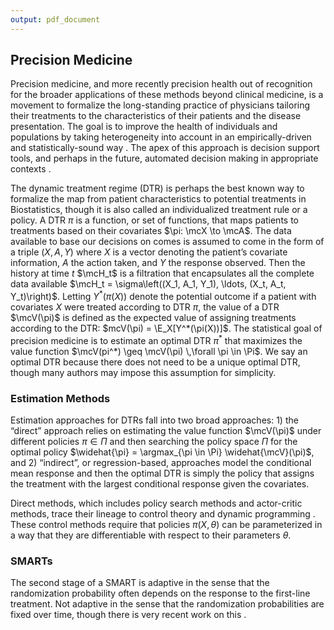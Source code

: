 ```yaml
---
output: pdf_document
---
```


## Precision Medicine

Precision medicine, and more recently precision health out of recognition for the broader applications
of these methods beyond clinical medicine, is a movement to formalize the long-standing practice of physicians
tailoring their treatments to the characteristics of their patients and the 
disease presentation. The goal is to improve the health of individuals and populations
by taking heterogeneity into account in an empirically-driven and statistically-sound way \citep{kosorok2015adaptive, kosorok2019precision}. The apex of this approach is decision support tools, and perhaps in the future,
automated decision making in appropriate contexts \citep{sperger2020future}.

The dynamic treatment regime (DTR) is perhaps the best known way to formalize the map from patient characteristics to 
potential treatments in Biostatistics, though it is also called an individualized treatment rule or a policy.
A DTR $\pi$ is a function, or set of functions, that maps
patients to treatments based on their covariates $\pi: \mcX \to \mcA$. The data available to base our decisions on
comes is assumed to come in the form of a triple $(X, A, Y)$ where $X$ is a vector denoting the patient's covariate information, $A$ the action taken, and $Y$ the response observed. Then the history at time $t$ $\mcH_t$ is a filtration that encapsulates all the complete data available $\mcH_t = \sigma\left((X_1, A_1, Y_1), \ldots, (X_t, A_t, Y_t)\right)$. Letting
$Y^*\left(\pi(X)\right)$ denote the potential outcome if a patient with covariates $X$ were treated according to DTR $\pi$,
the value of a DTR $\mcV(\pi)$ is defined as the expected value of assigning treatments according to the DTR:
$mcV(\pi) = \E_X[Y^*(\pi(X))]$. The statistical goal of precision medicine is to estimate an optimal DTR $\pi^*$ that maximizes the value function $\mcV(pi^*) \geq \mcV(\pi) \,\forall \pi \in \Pi$. We say an optimal DTR because there does not need to be a unique optimal DTR, though many authors may impose this assumption for simplicity.

### Estimation Methods

Estimation approaches for DTRs fall into two broad approaches: 1) the "direct"
approach relies on estimating the value function $\mcV(\pi)$ under different
policies $\pi \in \Pi$ and then searching the policy space $\Pi$ for the optimal
policy $\widehat{\pi} = \argmax_{\pi \in \Pi} \widehat{\mcV}(\pi)$, and 2)
"indirect", or regression-based, approaches model the conditional mean response
and then the optimal DTR is simply the policy that assigns the treatment with
the largest conditional response given the covariates.

Direct methods, which includes policy search methods and actor-critic methods, trace their lineage to control theory and dynamic programming
\citep{witten1977adaptive, sutton2018reinforcement}. These control methods require that
policies $\pi(X, \theta)$ can be parameterized in a way that they are differentiable with respect
to their parameters $\theta$. 

\cite{tsiatis2019dynamic}

### SMARTs

The second stage of a SMART is adaptive in the sense that the randomization probability often depends on the response to the first-line treatment. Not adaptive in the sense that the randomization probabilities are fixed over time, though there is very recent work on this \citep{wang2022adaptive}.